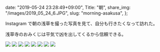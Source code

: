  date: "2019-05-24 23:28:49+09:00",
  Title: "朝",
  share_img: "/images/2019_05_24_6.JPG",
  slug: "morning-asakusa",
};

Instagram で朝の浅草を撮った写真を見て、自分も行きたくなって訪れた。

浅草寺のおみくじは平気で凶を出してくるから信頼できる。

![](/images/2019_05_24_1.JPG)
![](/images/2019_05_24_2.JPG)
![](/images/2019_05_24_3.JPG)
![](/images/2019_05_24_4.JPG)
![](/images/2019_05_24_5.JPG)
![](/images/2019_05_24_6.JPG)
![](/images/2019_05_24_7.JPG)
![](/images/2019_05_24_8.JPG)
